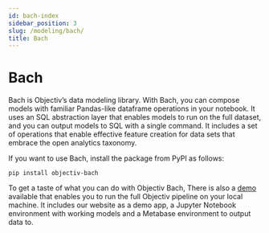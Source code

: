 ```yaml
---
id: bach-index
sidebar_position: 3
slug: /modeling/bach/
title: Bach
---
```


# Bach

Bach is Objectiv’s data modeling library. With Bach, you can compose models with familiar Pandas-like
dataframe operations in your notebook. It uses an SQL abstraction layer that enables models to run on the
full dataset, and you can output models to SQL with a single command. It includes a set of operations that
enable effective feature creation for data sets that embrace the open analytics taxonomy.

If you want to use Bach, install the package from PyPI as follows:

```console
pip install objectiv-bach
```

To get a taste of what you can do with Objectiv Bach, There is also a [demo](/docs/home/quickstart-guide)
available that enables you to run the full Objectiv pipeline on your local machine. It includes our website
as a demo app, a Jupyter Notebook environment with working models and a Metabase environment to output data
to.
